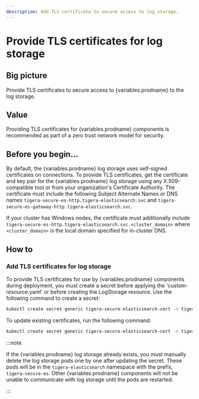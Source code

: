 ```yaml
---
description: Add TLS certificate to secure access to log storage.
---
```



# Provide TLS certificates for log storage

## Big picture

Provide TLS certificates to secure access to {variables.prodname} to the log storage.

## Value

Providing TLS certificates for {variables.prodname} components is recommended as part of a zero trust network model for security.

## Before you begin...

By default, the {variables.prodname} log storage uses self-signed certificates on connections. To provide TLS certificates,
get the certificate and key pair for the {variables.prodname} log storage using any X.509-compatible tool or from your organization's
Certificate Authority. The certificate must include the following Subject Alternate Names or DNS names `tigera-secure-es-http.tigera-elasticsearch.svc` and `tigera-secure-es-gateway-http.tigera-elasticsearch.svc`.

If your cluster has Windows nodes, the certificate must additionally include `tigera-secure-es-http.tigera-elasticsearch.svc.<cluster_domain>` where `<cluster_domain>` is the local domain specified for in-cluster DNS.

## How to

### Add TLS certificates for log storage

To provide TLS certificates for use by {variables.prodname} components during deployment, you must create a secret before applying the 'custom-resource.yaml' or before creating the LogStorage resource. Use the following command to create a secret:

```bash
kubectl create secret generic tigera-secure-elasticsearch-cert -n tigera-operator --from-file=tls.crt=</path/to/certificate-file> --from-file=tls.key=</path/to/key-file>
```

To update existing certificates, run the following command:

```bash
kubectl create secret generic tigera-secure-elasticsearch-cert -n tigera-operator --from-file=tls.crt=</path/to/certificate-file> --from-file=tls.key=</path/to/key-file> --dry-run -o yaml --save-config | kubectl replace -f -
```

:::note

If the {variables.prodname} log storage already exists, you must manually delete the log storage pods one by one
after updating the secret. These pods will be in the `tigera-elasticsearch` namespace with the prefix, `tigera-secure-es`.
Other {variables.prodname} components will not be unable to communicate with log storage until the pods are restarted.

:::

